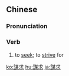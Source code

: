 {{also|谋求}}
==Chinese==
{{zh-forms|s=谋求}}

===Pronunciation===
{{zh-pron
|m=móuqiú
|cat=v
}}

===Verb===
{{zh-verb}}

# to [[seek]]; to [[strive]] for

[[ko:謀求]]
[[hu:謀求]]
[[ja:謀求]]
